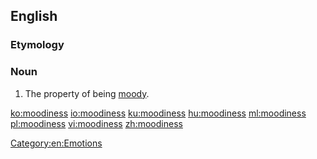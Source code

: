 ==English==
===Etymology===
{{suffix|moody|ness|lang=en}}

===Noun===
{{en-noun|-|es}}

#The property of being [[moody]].

[[Category:en:Emotions]]

[[ko:moodiness]]
[[io:moodiness]]
[[ku:moodiness]]
[[hu:moodiness]]
[[ml:moodiness]]
[[pl:moodiness]]
[[vi:moodiness]]
[[zh:moodiness]]